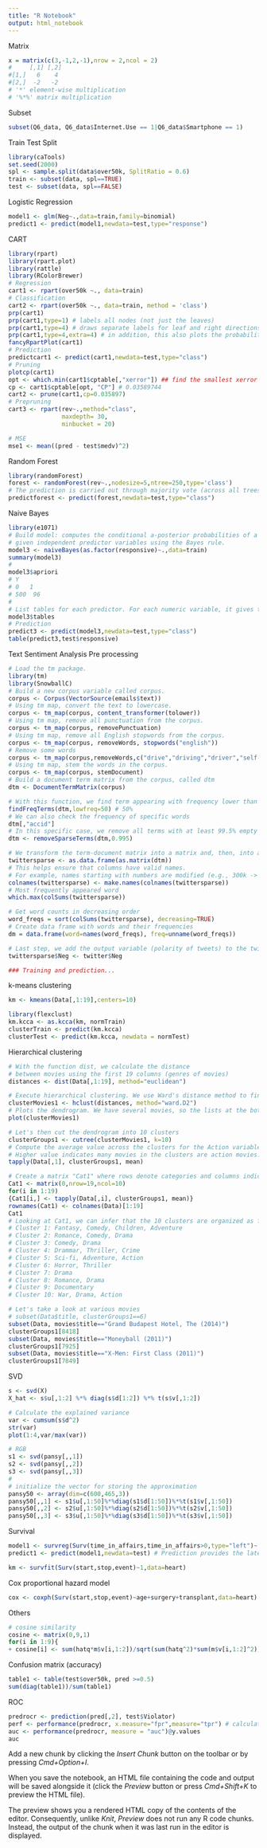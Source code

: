 ```yaml
---
title: "R Notebook"
output: html_notebook
---
```


Matrix
```r
x = matrix(c(3,-1,2,-1),nrow = 2,ncol = 2)
#     [,1] [,2]   
#[1,]   6    4
#[2,]  -2   -2
# '*' element-wise multiplication
# '%*%' matrix multiplication
```

Subset
```r
subset(Q6_data, Q6_data$Internet.Use == 1|Q6_data$Smartphone == 1)
```

Train Test Split
```r
library(caTools)
set.seed(2000)
spl <- sample.split(data$over50k, SplitRatio = 0.6)
train <- subset(data, spl==TRUE)
test <- subset(data, spl==FALSE)
```

Logistic Regression
```r
model1 <- glm(Neg~.,data=train,family=binomial)
predict1 <- predict(model1,newdata=test,type="response")
```

CART
```r
library(rpart)
library(rpart.plot)
library(rattle)
library(RColorBrewer)
# Regression
cart1 <- rpart(over50k ~., data=train)
# Classification
cart2 <- rpart(over50k ~., data=train, method = 'class')
prp(cart1) 
prp(cart1,type=1) # labels all nodes (not just the leaves)
prp(cart1,type=4) # draws separate labels for leaf and right directions for all nodes and label nodes
prp(cart1,type=4,extra=4) # in addition, this also plots the probability per class of observation
fancyRpartPlot(cart1)
# Prediction
predictcart1 <- predict(cart1,newdata=test,type="class")
# Pruning
plotcp(cart1)
opt <- which.min(cart1$cptable[,"xerror"]) ## find the smallest xerror
cp <- cart1$cptable[opt, "CP"] # 0.03589744
cart2 <- prune(cart1,cp=0.035897)
# Prepruning
cart3 <- rpart(rev~.,method="class",
               maxdepth= 30, 
               minbucket = 20)

# MSE
mse1 <- mean((pred - test$medv)^2)
```

Random Forest
```r
library(randomForest)
forest <- randomForest(rev~.,nodesize=5,ntree=250,type='class')
# The prediction is carried out through majority vote (across all trees)
predictforest <- predict(forest,newdata=test,type="class")
```

Naive Bayes
```r
library(e1071)
# Build model: computes the conditional a-posterior probabilities of a categorical class variable 
# given independent predictor variables using the Bayes rule.
model3 <- naiveBayes(as.factor(responsive)~.,data=train)
summary(model3)
#
model3$apriori
# Y
# 0   1 
# 500  96 
#
# List tables for each predictor. For each numeric variable, it gives target class, mean and standard deviation.
model3$tables
# Prediction
predict3 <- predict(model3,newdata=test,type="class")
table(predict3,test$responsive)
```

Text Sentiment Analysis Pre processing
```r
# Load the tm package.
library(tm)
library(SnowballC)
# Build a new corpus variable called corpus.
corpus <- Corpus(VectorSource(emails$text))
# Using tm map, convert the text to lowercase.
corpus <- tm_map(corpus, content_transformer(tolower))
# Using tm map, remove all punctuation from the corpus.
corpus <- tm_map(corpus, removePunctuation)
# Using tm map, remove all English stopwords from the corpus.
corpus <- tm_map(corpus, removeWords, stopwords("english"))
# Remove some words
corpus <- tm_map(corpus,removeWords,c("drive","driving","driver","self-driving","car","cars"))
# Using tm map, stem the words in the corpus.
corpus <- tm_map(corpus, stemDocument)
# Build a document term matrix from the corpus, called dtm
dtm <- DocumentTermMatrix(corpus)

# With this function, we find term appearing with frequency lower than 50%
findFreqTerms(dtm,lowfreq=50) # 50%
# We can also check the frequency of specific words
dtm[,"accid"]
# In this specific case, we remove all terms with at least 99.5% empty entries
dtm <- removeSparseTerms(dtm,0.995)

# We transform the term-document matrix into a matrix and, then, into a dataframe
twittersparse <- as.data.frame(as.matrix(dtm))
# This helps ensure that columns have valid names. 
# For example, names starting with numbers are modified (e.g., 300k -> X300k).
colnames(twittersparse) <- make.names(colnames(twittersparse))
# Most frequently appeared word
which.max(colSums(twittersparse))

# Get word counts in decreasing order
word_freqs = sort(colSums(twittersparse), decreasing=TRUE)
# Create data frame with words and their frequencies
dm = data.frame(word=names(word_freqs), freq=unname(word_freqs))

# Last step, we add the output variable (polarity of tweets) to the twittersparse dataframe
twittersparse$Neg <- twitter$Neg

### Training and prediction...
```

k-means clustering
```r
km <- kmeans(Data[,1:19],centers=10)

library(flexclust)
km.kcca <- as.kcca(km, normTrain)
clusterTrain <- predict(km.kcca)
clusterTest <- predict(km.kcca, newdata = normTest)
```

Hierarchical clustering
```r
# With the function dist, we calculate the distance 
# between movies using the first 19 columns (genres of movies)
distances <- dist(Data[,1:19], method="euclidean")

# Execute hierarchical clustering. We use Ward's distance method to find compact clusters.
clusterMovies1 <- hclust(distances, method="ward.D2")
# Plots the dendrogram. We have several movies, so the lists at the bottom cannot be read
plot(clusterMovies1)

# Let's then cut the dendrogram into 10 clusters
clusterGroups1 <- cutree(clusterMovies1, k=10)
# Compute the average value across the clusters for the Action variable. 
# Higher value indicates many movies in the clusters are action movies.
tapply(Data[,1], clusterGroups1, mean) 

# Create a matrix "Cat1" where rows denote categories and columns indicate clusters
Cat1 <- matrix(0,nrow=19,ncol=10)
for(i in 1:19)
{Cat1[i,] <- tapply(Data[,i], clusterGroups1, mean)}
rownames(Cat1) <- colnames(Data)[1:19]
Cat1
# Looking at Cat1, we can infer that the 10 clusters are organized as follows:
# Cluster 1: Fantasy, Comedy, Children, Adventure
# Cluster 2: Romance, Comedy, Drama
# Cluster 3: Comedy, Drama
# Cluster 4: Drammar, Thriller, Crime
# Cluster 5: Sci-fi, Adventure, Action
# Cluster 6: Horror, Thriller
# Cluster 7: Drama
# Cluster 8: Romance, Drama
# Cluster 9: Documentary
# Cluster 10: War, Drama, Action

# Let's take a look at various movies
# subset(Data$title, clusterGroups1==6)
subset(Data, movies$title=="Grand Budapest Hotel, The (2014)")
clusterGroups1[8418]
subset(Data, movies$title=="Moneyball (2011)")
clusterGroups1[7925]
subset(Data, movies$title=="X-Men: First Class (2011)")
clusterGroups1[7849]
```

SVD
```r
s <- svd(X)
X_hat <- s$u[,1:2] %*% diag(s$d[1:2]) %*% t(s$v[,1:2])

# Calculate the explained variance
var <- cumsum(s$d^2)
str(var)
plot(1:4,var/max(var))

# RGB
s1 <- svd(pansy[,,1])
s2 <- svd(pansy[,,2])
s3 <- svd(pansy[,,3])
#
# initialize the vector for storing the approximation
pansy50 <- array(dim=c(600,465,3))
pansy50[,,1] <- s1$u[,1:50]%*%diag(s1$d[1:50])%*%t(s1$v[,1:50])
pansy50[,,2] <- s2$u[,1:50]%*%diag(s2$d[1:50])%*%t(s2$v[,1:50])
pansy50[,,3] <- s3$u[,1:50]%*%diag(s3$d[1:50])%*%t(s3$v[,1:50])
```

Survival
```r
model1 <- survreg(Surv(time_in_affairs,time_in_affairs>0,type="left")~.,data=train,dist="gaussian")
predict1 <- predict(model1,newdata=test) # Prediction provides the latent predicted values of the variables (positive and negative)

km <- survfit(Surv(start,stop,event)~1,data=heart)
```

Cox proportional hazard model
```r
cox <- coxph(Surv(start,stop,event)~age+surgery+transplant,data=heart)
```

Others
```r
# cosine similarity
cosine <- matrix(0,9,1)
for(i in 1:9){
+ cosine[i] <- sum(hatq*m$v[i,1:2])/sqrt(sum(hatq^2)*sum(m$v[i,1:2]^2)) +}
```



Confusion matrix (accuracy)
```r
table1 <- table(test$over50k, pred >=0.5)
sum(diag(table1))/sum(table1)
```

ROC
```r
predrocr <- prediction(pred[,2], test$Violator)
perf <- performance(predrocr, x.measure="fpr",measure="tpr") # calculate False and True Positive Rate (FPR and TPR)
auc <- performance(predrocr, measure = "auc")@y.values
auc
```




Add a new chunk by clicking the *Insert Chunk* button on the toolbar or by pressing *Cmd+Option+I*.

When you save the notebook, an HTML file containing the code and output will be saved alongside it (click the *Preview* button or press *Cmd+Shift+K* to preview the HTML file). 

The preview shows you a rendered HTML copy of the contents of the editor. Consequently, unlike *Knit*, *Preview* does not run any R code chunks. Instead, the output of the chunk when it was last run in the editor is displayed.

